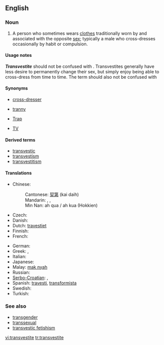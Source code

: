 ==English==
{{wikipedia}}

===Noun===
{{en-noun}}

# A person who sometimes wears [[clothes]] traditionally worn by and associated with the opposite [[sex]]; typically a male who cross-dresses occasionally by habit or compulsion.

====Usage notes====
'''''Transvestite''''' should not be confused with {{term|transsexual||someone who lives as the sex opposite that of his or her birth}}. Transvestites generally have less desire to permanently change their sex, but simply enjoy being able to cross-dress from time to time.  The term should also not be confused with {{term|drag queen||A male who wears women’s clothing for public performance}}

====Synonyms====
* [[cross-dresser]]
* {{qualifier|pejorative}} [[tranny]]
* {{qualifier|slang|pejorative}} [[Trap]]
* [[TV]]

====Derived terms====
* [[transvestic]]
* [[transvestism]]
* [[transvestitism]]

====Translations====
{{trans-top|cross-dresser}}
* Chinese:
*: Cantonese: [[契第]] (kai daih)
*: Mandarin: {{t|zh|易裝癖|sc=Hani}},  {{t|zh|易装癖|tr=yìzhūangpì|sc=Hani}},  {{t|zh|人妖|tr=rényāo|sc=Hani}}
*: Min Nan: ah qua / ah kua (Hokkien)
* Czech: {{t-|cs|transvestita|m}}
* Danish: {{t-|da|transvestit}}
* Dutch: [[travestiet]]
* Finnish: {{t+|fi|transvestiitti}}
* French: {{t+|fr|travesti}}
{{trans-mid}}
* German: {{t-|de|Transvestit}}
* Greek: {{t|el|παρενδυσιομανής|m|tr=parendisiomanís|sc=Grek}}, {{qualifier|colloquial}} {{t|el|τραβεστί|n|tr=travestí|sc=Grek}}
* Italian: {{t+|it|travestito}}
* Japanese: {{t|ja|異性装者|tr=いせいそうしゃ, iseisōsha|sc=Jpan}}
* Malay: [[mak nyah]]
* Russian: {{t+|ru|трансвестит|m|tr=transvestít|sc=Cyrl}}
* [[Serbo-Croatian]]: {{t|sh|трансвестит|m|sc=Cyrl}},  {{t|sh|transvestit|m}}
* Spanish: [[travesti]], [[transformista]] {{italbrac|Venezuela}}
* Swedish: {{t-|sv|transvestit|c}}
* Turkish: {{t+|tr|travesti}}
{{trans-bottom}}

===See also===
* [[transgender]]
* [[transsexual]]
* [[transvestic fetishism]]

[[vi:transvestite]]
[[tr:transvestite]]